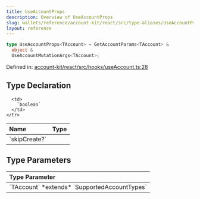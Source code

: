 ```yaml
---
title: UseAccountProps
description: Overview of UseAccountProps
slug: wallets/reference/account-kit/react/src/type-aliases/UseAccountProps
layout: reference
---
```


```ts
type UseAccountProps<TAccount> = GetAccountParams<TAccount> &
  object &
  UseAccountMutationArgs<TAccount>;
```

Defined in: [account-kit/react/src/hooks/useAccount.ts:28](https://github.com/alchemyplatform/aa-sdk/blob/5b9429f0f16dcd4ff822527b8de589e19e88faa7/account-kit/react/src/hooks/useAccount.ts#L28)

## Type Declaration

<table>
  <thead>
    <tr>
      <th align="left">Name</th>
      <th align="left">Type</th>
    </tr>
  </thead>

  <tbody>
    <tr>
      <td>
        `skipCreate?`
      </td>

      <td>
        `boolean`
      </td>
    </tr>

  </tbody>
</table>

## Type Parameters

<table>
  <thead>
    <tr>
      <th align="left">Type Parameter</th>
    </tr>
  </thead>

  <tbody>
    <tr>
      <td>
        `TAccount` *extends* `SupportedAccountTypes`
      </td>
    </tr>
  </tbody>
</table>
